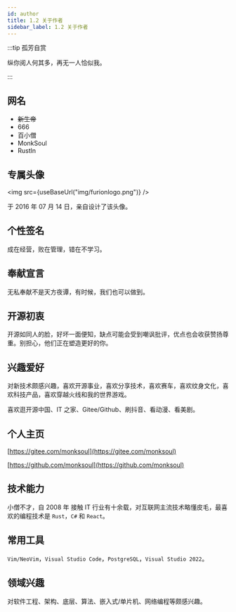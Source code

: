 ```yaml
---
id: author
title: 1.2 关于作者
sidebar_label: 1.2 关于作者
---
```



:::tip 孤芳自赏

纵你阅人何其多，再无一人恰似我。

:::

## 网名

- ~~新生帝~~
- 666
- 百小僧
- MonkSoul
- Rustln

## 专属头像

<img src={useBaseUrl("img/furionlogo.png")} />

于 2016 年 07 月 14 日，亲自设计了该头像。

## 个性签名

成在经营，败在管理，错在不学习。

## 奉献宣言

无私奉献不是天方夜谭，有时候，我们也可以做到。

## 开源初衷

开源如同人的脸，好坏一面便知，缺点可能会受到嘲讽批评，优点也会收获赞扬尊重。别担心，他们正在塑造更好的你。

## 兴趣爱好

对新技术颇感兴趣，喜欢开源事业，喜欢分享技术，喜欢赛车，喜欢纹身文化，喜欢科技产品，喜欢穿越火线和我的世界游戏。

喜欢逛开源中国、IT 之家、Gitee/Github、刷抖音、看动漫、看美剧。

## 个人主页

[https://gitee.com/monksoul](https://gitee.com/monksoul)

[https://github.com/monksoul](https://github.com/monksoul)

## 技术能力

小僧不才，自 2008 年 接触 IT 行业有十余载，对互联网主流技术略懂皮毛，最喜欢的编程技术是 `Rust`，`C#` 和 `React`。

## 常用工具

`Vim/NeoVim`，`Visual Studio Code`，`PostgreSQL`，`Visual Studio 2022`。

## 领域兴趣

对软件工程、架构、底层、算法、嵌入式/单片机、网络编程等颇感兴趣。
